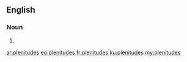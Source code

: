 ==English==

===Noun===
{{head|en|plural}}

# {{plural of|plenitude|lang=en}}

[[ar:plenitudes]]
[[eo:plenitudes]]
[[fr:plenitudes]]
[[ku:plenitudes]]
[[my:plenitudes]]